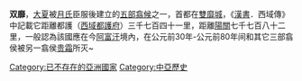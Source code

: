 {{unreferenced|time=2017-09-12T04:57:47+00:00}}
'''双靡'''，[[大夏|大夏]]被[[月氏|月氏]]臣服後建立的[[五翕侯|五部翕候]]之一，首都在[[雙靡城|雙靡城]]，《[[漢書|漢書]]．西域傳》中記載它距離都護（[[西域都護府|西域都護府]]）三千七百四十一里，距離[[陽關|陽關]]七千七百八十二里，一般認為該國應在今[[阿富汗|阿富汗]]境內，在公元前30年-公元前80年间和其它三部翕侯被另一翕侯[[贵霜|贵霜]]所灭~

{{hist-stub}}
[[Category:已不存在的亞洲國家|Category:已不存在的亞洲國家]]
[[Category:中亞歷史|Category:中亞歷史]]